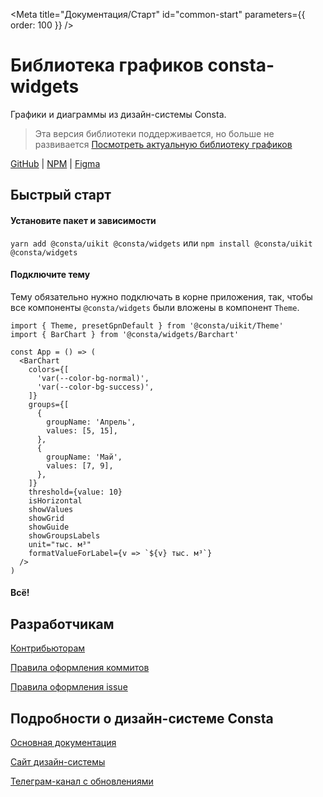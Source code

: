 
<Meta title="Документация/Старт" id="common-start" parameters={{ order: 100 }} />

# Библиотека графиков consta-widgets

Графики и диаграммы из дизайн-системы Consta.

> Эта версия библиотеки поддерживается, но больше не развивается [Посмотреть актуальную библиотеку графиков](http://charts.gizeasy.ru/)

[GitHub](https://github.com/gazprom-neft/consta-widgets-new) |
[NPM](https://www.npmjs.com/package/@consta/widgets) |
[Figma](https://www.figma.com/community/file/955853026322123186)

## Быстрый старт

#### Установите пакет и зависимости

`yarn add @consta/uikit @consta/widgets` или `npm install @consta/uikit @consta/widgets`

#### Подключите тему

Тему обязательно нужно подключать в корне приложения, так, чтобы все компоненты `@consta/widgets` были вложены в компонент `Theme`.

```tsx
import { Theme, presetGpnDefault } from '@consta/uikit/Theme'
import { BarChart } from '@consta/widgets/Barchart'

const App = () => (
  <BarChart
    colors={[
      'var(--color-bg-normal)',
      'var(--color-bg-success)',
    ]}
    groups={[
      {
        groupName: 'Апрель',
        values: [5, 15],
      },
      {
        groupName: 'Май',
        values: [7, 9],
      },
    ]}
    threshold={value: 10}
    isHorizontal
    showValues
    showGrid
    showGuide
    showGroupsLabels
    unit="тыс. м³"
    formatValueForLabel={v => `${v} тыс. м³`}
  />
)
```

#### Всë!

## Разработчикам

[Контрибьюторам](http://uikit.gizeasy.ru/?path=/docs/common-develop-contributors--page)

[Правила оформления коммитов](http://uikit.gizeasy.ru/?path=/docs/common-develop-commits-style--page)

[Правила оформления issue](http://uikit.gizeasy.ru/?path=/docs/common-develop-issues--page)

## Подробности о дизайн-системе Consta

[Основная документация](http://uikit.gizeasy.ru/?path=/docs/common-about--page)

[Сайт дизайн-системы](https://consta.gazprom-neft.ru/)

[Телеграм-канал с обновлениями](https://t.me/consta_ui_releases)
